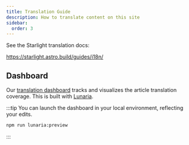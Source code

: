 ```yaml
---
title: Translation Guide
description: How to translate content on this site
sidebar:
  order: 3
---
```

See the Starlight translation docs:

https://starlight.astro.build/guides/i18n/


## Dashboard

Our [translation dashboard](https://starlight-lovat.vercel.app/translation) tracks and visualizes the article translation coverage. This is built with [Lunaria](https://lunaria.dev/).

:::tip
You can launch the dashboard in your local environment, reflecting your edits.
```bash
npm run lunaria:preview
```
:::